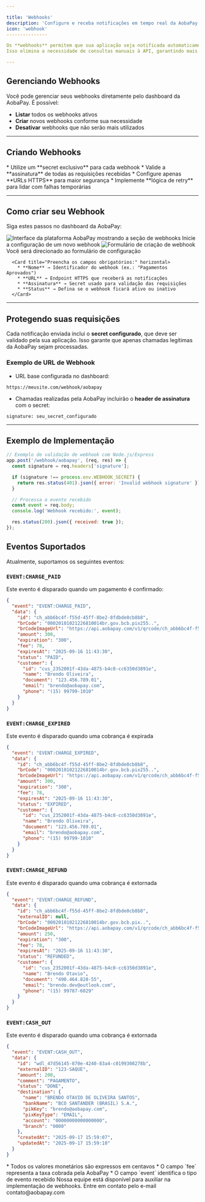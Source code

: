 ```yaml
---

title: 'Webhooks'
description: 'Configure e receba notificações em tempo real da AobaPay'
icon: 'webhook'
---------------

Os **webhooks** permitem que sua aplicação seja notificada automaticamente, em tempo real, sobre eventos relevantes na **AobaPay**.
Isso elimina a necessidade de consultas manuais à API, garantindo mais agilidade e consistência em seus processos.

---
```


## <Icon icon="mobile" type="solid"/>  Gerenciando Webhooks

Você pode gerenciar seus webhooks diretamente pelo dashboard da AobaPay. É possível:

* **Listar** todos os webhooks ativos
* **Criar** novos webhooks conforme sua necessidade
* **Desativar** webhooks que não serão mais utilizados

---

## <Icon icon="key" type="solid"/>  Criando Webhooks

<Card title="Boas práticas de segurança" icon="light-emergency-on" horizontal>
  * Utilize um **secret exclusivo** para cada webhook  
  * Valide a **assinatura** de todas as requisições recebidas  
  * Configure apenas **URLs HTTPS** para maior segurança  
  * Implemente **lógica de retry** para lidar com falhas temporárias  
</Card>

---

## Como criar seu Webhook

Siga estes passos no dashboard da AobaPay:

<Steps>
  <Step title="Acesse a seção de Webhooks">
    <img
      src="/images/criar-webhook.png"
      className="rounded-lg"
      alt="Interface da plataforma AobaPay mostrando a seção de webhooks"
    />
    <Card title="Navegue até a seção Integrar e clique em Webhooks">
      Inicie a configuração de um novo webhook
    </Card>
  </Step>

  <Step title="Inicie a criação">
    <img
      src="/images/salvar-webhook.png"
      className="rounded-lg"
      alt="Formulário de criação de webhook"
    />
    <Card title="Clique em 'Criar'">
      Você será direcionado ao formulário de configuração
    </Card>
  </Step>


  <Step title="Configure seu Webhook">

      <Card title="Preencha os campos obrigatórios:" horizontal> 
        * **Nome** → Identificador do webhook (ex.: "Pagamentos Aprovados")  
        * **URL** → Endpoint HTTPS que receberá as notificações  
        * **Assinatura** → Secret usado para validação das requisições  
        * **Status** → Defina se o webhook ficará ativo ou inativo  
      </Card>

  </Step>
</Steps>

---

## <Icon icon="lock" type="solid"/> Protegendo suas requisições

Cada notificação enviada inclui o **secret configurado**, que deve ser validado pela sua aplicação.
Isso garante que apenas chamadas legítimas da AobaPay sejam processadas.

### Exemplo de URL de Webhook

* URL base configurada no dashboard:

```
https://meusite.com/webhook/aobapay
```

* Chamadas realizadas pela AobaPay incluirão o **header de assinatura** com o secret:

```
signature: seu_secret_configurado
```

---

## Exemplo de Implementação

```javascript
// Exemplo de validação de webhook com Node.js/Express
app.post('/webhook/aobapay', (req, res) => {
  const signature = req.headers['signature'];

  if (signature !== process.env.WEBHOOK_SECRET) {
    return res.status(401).json({ error: 'Invalid webhook signature' });
  }

  // Processa o evento recebido
  const event = req.body;
  console.log('Webhook recebido:', event);

  res.status(200).json({ received: true });
});
```


## <Icon icon="bell" type="solid"/> Eventos Suportados

Atualmente, suportamos os seguintes eventos:

### `EVENT:CHARGE_PAID`

Este evento é disparado quando um pagamento é confirmado:

```json
{
  "event": "EVENT:CHARGE_PAID",
  "data": {
    "id": "ch_abb6bc4f-f55d-45ff-8be2-8fdbde0cb8b8",
    "brCode": "00020101021226810014br.gov.bcb.pix255..",
    "brCodeImageUrl": "https://api.aobapay.com/v1/qrcode/ch_abb6bc4f-f55d-45ff-8be2-8fdbde0cb8b8",
    "amount": 300,
    "expiration": "300",
    "fee": 78,
    "expiresAt": "2025-09-16 11:43:30",
    "status": "PAID",
    "customer": {
      "id": "cus_2352001f-43da-4875-b4c0-cc6350d3891e",
      "name": "Brendo Oliveira",
      "document": "123.456.789.01",
      "email": "brendo@aobapay.com",
      "phone": "(15) 99799-1010"
    }
  }
}
```

### `EVENT:CHARGE_EXPIRED`

Este evento é disparado quando uma cobrança é expirada

```json
{
  "event": "EVENT:CHARGE_EXPIRED",
  "data": {
    "id": "ch_abb6bc4f-f55d-45ff-8be2-8fdbde0cb8b8",
    "brCode": "00020101021226810014br.gov.bcb.pix255..",
    "brCodeImageUrl": "https://api.aobapay.com/v1/qrcode/ch_abb6bc4f-f55d-45ff-8be2-8fdbde0cb8b8",
    "amount": 300,
    "expiration": "300",
    "fee": 78,
    "expiresAt": "2025-09-16 11:43:30",
    "status": "EXPIRED",
    "customer": {
      "id": "cus_2352001f-43da-4875-b4c0-cc6350d3891e",
      "name": "Brendo Oliveira",
      "document": "123.456.789.01",
      "email": "brendo@aobapay.com",
      "phone": "(15) 99799-1010"
    }
  }
}
```

### `EVENT:CHARGE_REFUND`

Este evento é disparado quando uma cobrança é extornada

```json
{
  "event": "EVENT:CHARGE_REFUND",
  "data": {
    "id": "ch_abb6bc4f-f55d-45ff-8be2-8fdbde0cb8b8",
    "externalID": null,
    "brCode": "00020101021226810014br.gov.bcb.pix..",
    "brCodeImageUrl": "https://api.aobapay.com/v1/qrcode/ch_abb6bc4f-f55d-45ff-8be2-8fdbde0cb8b8",
    "amount": 250,
    "expiration": "300",
    "fee": 78,
    "expiresAt": "2025-09-16 11:43:30",
    "status": "REFUNDED",
    "customer": {
      "id": "cus_2352001f-43da-4875-b4c0-cc6350d3891e",
      "name": "Brendo Otavio",
      "document": "490.464.828-55",
      "email": "brendo.dev@outlook.com",
      "phone": "(15) 99787-6029"
    }
  }
}
```

### `EVENT:CASH_OUT`

Este evento é disparado quando uma cobrança é extornada

```json
{
  "event": "EVENT:CASH_OUT",
  "data": {
    "id": "wdl_47d56145-870e-4240-83a4-c0199308278b",
    "externalID": "123-SAQUE",
    "amount": 200,
    "comment": "PAGAMENTO",
    "status": "DONE",
    "destination": {
      "name": "BRENDO OTAVIO DE OLIVEIRA SANTOS",
      "bankName": "BCO SANTANDER (BRASIL) S.A.",
      "pikKey": "brendo@aobapay.com",
      "pixKeyType": "EMAIL",
      "account": "00000000000000000",
      "branch": "0000"
    },
    "createdAt": "2025-09-17 15:59:07",
    "updatedAt": "2025-09-17 15:59:10"
  }
}
```

<Card title="Nota Importante" icon="info" horizontal>
  * Todos os valores monetários são expressos em centavos
  * O campo `fee` representa a taxa cobrada pela AobaPay
  * O campo `event` identifica o tipo de evento recebido
</Card>

<Card title="Precisa de ajuda?" icon="headset" color="#25c2a0">
  Nossa equipe está disponível para auxiliar na implementação de webhooks. Entre em contato pelo e-mail <Icon icon="envelope" type="solid"/> contato@aobapay.com
</Card>